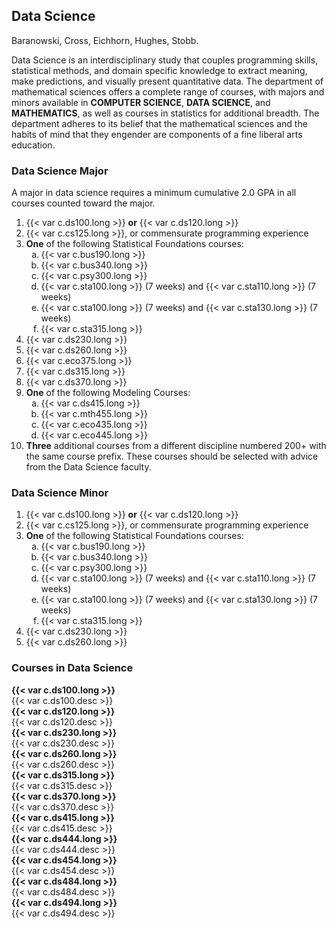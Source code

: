## Data Science {#sec-data-science}
Baranowski, Cross, Eichhorn, Hughes, Stobb.

Data Science is an interdisciplinary study that couples programming skills, statistical methods, and domain specific knowledge to extract meaning, make predictions, and visually present quantitative data. The department of mathematical sciences offers a complete range of courses, with majors and minors available in **COMPUTER SCIENCE**, **DATA SCIENCE**, and **MATHEMATICS**, as well as courses in statistics for additional breadth. The department adheres to its belief that the mathematical sciences and the habits of mind that they engender are components of a fine liberal arts education.

### Data Science Major 
A major in data science requires a minimum cumulative 2.0 GPA in all courses counted toward the major.

1. {{< var c.ds100.long >}} **or** {{< var c.ds120.long >}}  
2. {{< var c.cs125.long >}}, or commensurate programming experience  
3. **One** of the following Statistical Foundations courses:  
    a. {{< var c.bus190.long >}}
    b. {{< var c.bus340.long >}}
    c. {{< var c.psy300.long >}}
    d. {{< var c.sta100.long >}} (7 weeks) and {{< var c.sta110.long >}} (7 weeks)
    e. {{< var c.sta100.long >}} (7 weeks) and {{< var c.sta130.long >}} (7 weeks)
    f. {{< var c.sta315.long >}}
4. {{< var c.ds230.long >}}
5. {{< var c.ds260.long >}}
6. {{< var c.eco375.long >}}
7. {{< var c.ds315.long >}}
8. {{< var c.ds370.long >}}
9. **One** of the following Modeling Courses:
    a. {{< var c.ds415.long >}}
    b. {{< var c.mth455.long >}}
    c. {{< var c.eco435.long >}}
    d. {{< var c.eco445.long >}}
10.	**Three** additional courses from a different discipline numbered 200+ with the same course prefix. These courses should be selected with advice from the Data Science faculty. 

### Data Science Minor 

1. {{< var c.ds100.long >}} **or** {{< var c.ds120.long >}}  
2. {{< var c.cs125.long >}}, or commensurate programming experience  
3. **One** of the following Statistical Foundations courses:  
    a. {{< var c.bus190.long >}}  
    b. {{< var c.bus340.long >}}  
    c. {{< var c.psy300.long >}}  
    d. {{< var c.sta100.long >}} (7 weeks) and {{< var c.sta110.long >}} (7 weeks)  
    e. {{< var c.sta100.long >}} (7 weeks) and {{< var c.sta130.long >}} (7 weeks)  
    f. {{< var c.sta315.long >}}  
4. {{< var c.ds230.long >}}
5. {{< var c.ds260.long >}}


### Courses in Data Science

 **{{< var c.ds100.long >}}**   
  {{< var c.ds100.desc >}}   
 **{{< var c.ds120.long >}}**   
  {{< var c.ds120.desc >}}   
 **{{< var c.ds230.long >}}**   
  {{< var c.ds230.desc >}}   
 **{{< var c.ds260.long >}}**   
  {{< var c.ds260.desc >}}   
 **{{< var c.ds315.long >}}**  
  {{< var c.ds315.desc >}}  
 **{{< var c.ds370.long >}}**  
  {{< var c.ds370.desc >}}  
 **{{< var c.ds415.long >}}**  
  {{< var c.ds415.desc >}}  
 **{{< var c.ds444.long >}}**  
  {{< var c.ds444.desc >}}  
 **{{< var c.ds454.long >}}**  
  {{< var c.ds454.desc >}}  
 **{{< var c.ds484.long >}}**  
  {{< var c.ds484.desc >}}  
 **{{< var c.ds494.long >}}**  
  {{< var c.ds494.desc >}}  
